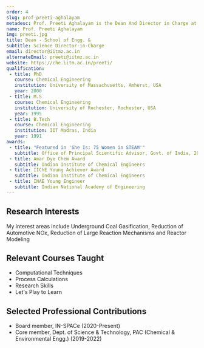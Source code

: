 ```yaml
---
order: 4
slug: prof-preeti-aghalayam
metadesc: Prof. Preeti Aghalayam is the Dean And Director in Charge at IIT Madras Zanzibar Campus. Learn More.
name: Prof. Preeti Aghalayam
img: preeti.jpg
title: Dean - School of Engg. &
subtitle: Science Director-in-Charge
email: director@iitmz.ac.in
alternateEmail: preeti@iitmz.ac.in
website: https://che.iitm.ac.in/preeti/
qualification:
 - title: PhD
   course: Chemical Engineering
   institution: University of Massachusetts, Amherst, USA
   year: 2000
 - title: M.S
   course: Chemical Engineering
   institution: University of Rochester, Rochester, USA
   year: 1995
 - title: B.Tech
   course: Chemical Engineering
   institution: IIT Madras, India
   year: 1991
awards:
 - title: "Featured in 'She Is: 75 Women in STEAM'"
   subtitle: Office of Principal Scientific Advisor, Govt. of India, 2022
 - title: Amar Dye Chem Award
   subtitle: Indian Institute of Chemical Engineers
 - title: IIChE Young Achiever Award
   subtitle: Indian Institute of Chemical Engineers
 - title: INAE Young Engineer
   subtitle: Indian National Academy of Engineering
---
```


<section>
    <h2>Research Interests</h2>
    <p>
        My interest areas include Underground Coal Gasification, Reduction of Automotive NOx, Reduction of Large Reaction Mechanisms and Reactor Modeling
    </p>
</section>

<section>
    <h2>Relevant Courses Taught</h2>
    <ul>
        <li>Computational Techniques</li>
        <li>Process Calculations</li>
        <li>Research Skills</li>
        <li>Let's Play to Learn</li>
    </ul>
</section>

<Papers>
    <Paper
        title="Unravelling the role of metal-metal oxide interfaces of Cu/ZnO/ZrO2/Al2O3 catalyst for methanol synthesis from CO2: Insights from experiments and DFT-based microkinetic modeling"
        authors={["Dharmalingam, B C", "V, A Koushik", "Mureddu, M", "Atzori, L", "Lai, S", "Pettinau, A", "Kaisare, N S", "Aghalayam, P", "Varghese, J J"]}
        publisher="Applied Catalysis B: Environmental, 332"
        year="2023"
    />
    <Paper
        title="Optimizing the synthesis of Ag/γ-Al2O3 for selective reduction of NOx with C3H6: Experiments and modelling"
        authors={["Kummari, S K", "Yedala, N", "Selvam, P", "Kaisare, N S", "Aghalayam, P"]}
        publisher="Canadian Journal of Chemical Engineering"
        year="2023"
    />
    <Paper
        title="A methodology for structure dependent global kinetic models: Application to the selective catalytic reduction of NO by hydrocarbons"
        authors={["Yedala, N", "Aghalayam, P"]}
        publisher="Chemical Engineering Research and Design, 181"
        year="2022"
    />
    <Paper
        title="Low-temperature NH3-SCR of NO over robust RuNi/Al-SBA-15 catalysts: Effect of Ru loading"
        authors={["Perumal, S K", "Kaisare, N", "Kummari, S K", "Aghalayam, P"]}
        publisher="Journal of Environmental Chemical Engineering, 10 (5)"
        year="2022"
    />
</Papers>

<Books>
    <Book
        title="Mathematical Modeling for Underground Coal Gasification"
        cover="/mathematical-modeling-coal-gasification.jpg"
        publisher="Momentum Press"
        year="2017"
    />
</Books>

<section>
    <h2>Selected Professional Contributions</h2>
    <ul>
        <li>Board member, IN-SPACe (2020-Present)</li>
        <li>Core member, Dept. of Science & Technology, PAC (Chemical & Environmental Engg.) (2019-2022)</li>
    </ul>
</section>
